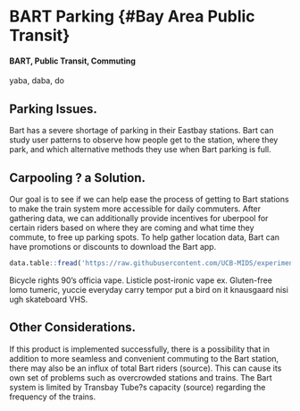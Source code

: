 # BART Parking {#Bay Area Public Transit}

#### BART, Public Transit, Commuting {-}

yaba, daba, do

## Parking Issues.
Bart has a severe shortage of parking in their Eastbay stations.  Bart can study user patterns to observe how people get to the station, where they park, and which alternative methods they use when Bart parking is full.  

## Carpooling ? a Solution.
Our goal is to see if we can help ease the process of getting to Bart stations to make the train system more accessible for daily commuters.  After gathering data, we can additionally provide incentives for uberpool for certain riders based on where they are coming and what time they commute, to free up parking spots.
To help gather location data, Bart can have promotions or discounts to download the Bart app.

```r
data.table::fread('https://raw.githubusercontent.com/UCB-MIDS/experiments-causality/master/data/GerberGreenBook_Chapter3_Donations.csv?token=ABNmuX-Q14rzQ4teItDenc9L5Wo2flncks5ZL5qEwA%3D%3D') %>% stargazer::stargazer(type = 'html',title = 'Something from W241 Experiments and Causality')
```

Bicycle rights 90's officia  vape.  Listicle post-ironic vape ex.  Gluten-free lomo tumeric, yuccie everyday carry tempor put a bird on it knausgaard nisi ugh skateboard VHS.

## Other Considerations.
If this product is implemented successfully, there is a possibility that in addition to more seamless and convenient commuting to the Bart station, there may also be an influx of total Bart riders (source).   This can cause its own set of problems such as overcrowded stations and trains.  The Bart system is limited by Transbay Tube?s capacity (source) regarding the frequency of the trains.
